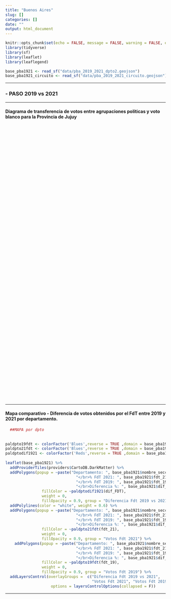 ```yaml
---
title: "Buenos Aires"
slug: []
categories: []
date: ""
output: html_document
---
```

<style type="text/css">
.main-container {
  max-width: 1800px;
  margin-left: auto;
  margin-right: auto;
}
</style>
```r
knitr::opts_chunk$set(echo = FALSE, message = FALSE, warning = FALSE, error = FALSE)
library(tidyverse)
library(sf)
library(leaflet)
library(leaflegend)

base_pba1921 <- read_sf("data/pba_2019_2021_dpto2.geojson")
base_pba1921_circuito <- read_sf("data/pba_2019_2021_circuito.geojson")


```

----------

### -  PASO 2019 vs 2021

----------

#### **Diagrama de transferencia de votos entre agrupaciones políticas y voto blanco para la Provincia de Jujuy**


```{=html }
<div class=“flourish-embed flourish-sankey” data-src=“visualisation/7254661" style = "height: 860px; width: 1050px;"><script src=“https://public.flourish.studio/resources/embed.js”></script></div>
```

---------

#### **Mapa comparativo - Diferencia de votos obtenidos por el FdT entre 2019 y 2021 por departamento**.

```r
  ##MAPA por dpto
  
  
paldpto19fdt <- colorFactor('Blues',reverse = TRUE ,domain = base_pba1921$fdt_19)
paldpto21fdt <- colorFactor('Blues',reverse = TRUE ,domain = base_pba1921$fdt_21)
paldptodif1921 <- colorFactor('Reds',reverse = TRUE ,domain = base_pba1921$dif_FDT)
  
leaflet(base_pba1921) %>%
  addProviderTiles(providers$CartoDB.DarkMatter) %>%
  addPolygons(popup = ~paste("Departamento: ", base_pba1921$nombre_seccion,
                               "</br>% FdT 2021: ", base_pba1921$fdt_21,
                               "</br>% FdT 2019: ", base_pba1921$fdt_19,
                               "</br>Diferencia %: ", base_pba1921$dif_FDT),
                fillColor = ~paldptodif1921(dif_FDT),
                weight = 0,
                fillOpacity = 0.9, group = "Diferencia Fdt 2019 vs 2021") %>%
  addPolylines(color = "white", weight = 0.6) %>% 
  addPolygons(popup = ~paste("Departamento: ", base_pba1921$nombre_seccion,
                               "</br>% FdT 2021: ", base_pba1921$fdt_21,
                               "</br>% FdT 2019: ", base_pba1921$fdt_19,
                               "</br>Diferencia %: ", base_pba1921$dif_FDT),
                fillColor = ~paldpto21fdt(fdt_21),
                weight = 0,
                fillOpacity = 0.9, group = "Votos Fdt 2021") %>% 
    addPolygons(popup = ~paste("Departamento: ", base_pba1921$nombre_seccion,
                               "</br>% FdT 2021: ", base_pba1921$fdt_21,
                               "</br>% FdT 2019: ", base_pba1921$fdt_19,
                               "</br>Diferencia %: ", base_pba1921$dif_FDT),
                fillColor = ~paldpto19fdt(fdt_19),
                weight = 0,
                fillOpacity = 0.9, group = "Votos Fdt 2019") %>% 
  addLayersControl(overlayGroups =  c("Diferencia Fdt 2019 vs 2021", 
                                      "Votos Fdt 2021", "Votos Fdt 2019"),
                    options = layersControlOptions(collapsed = F))
```


------




